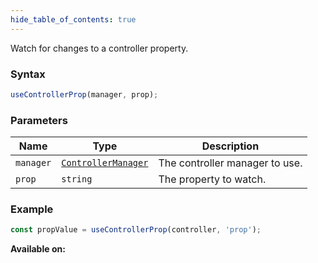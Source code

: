 ```yaml
---
hide_table_of_contents: true
---
```



Watch for changes to a controller property.

### Syntax

```js
useControllerProp(manager, prop);
```

### Parameters

| Name      | Type                                                | Description                    |
| --------- | --------------------------------------------------- | ------------------------------ |
| `manager` | [`ControllerManager`](/sdk/types/ControllerManager) | The controller manager to use. |
| `prop`    | `string`                                            | The property to watch.         |

### Example

```js
const propValue = useControllerProp(controller, 'prop');
```

**Available on:** <ClientTag /> <ServerTag />
